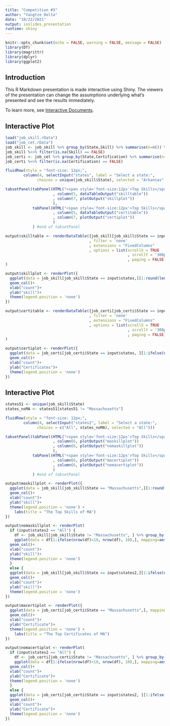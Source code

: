```yaml
---
title: "Competition #3"
author: "Yangtze Delta"
date: "10/22/2021"
output: ioslides_presentation
runtime: shiny
---
```


```r
knitr::opts_chunk$set(echo = FALSE, warning = FALSE, message = FALSE)
library(DT)
library(magrittr)
library(dplyr)
library(ggplot2)
```

## Introduction

This R Markdown presentation is made interactive using Shiny. The viewers of the presentation can change the assumptions underlying what's presented and see the results immediately. 

To learn more, see [Interactive Documents](http://rmarkdown.rstudio.com/authoring_shiny.html).

## Interactive Plot {.smaller}

```r
load("job_skill.rData")
load("job_cet.rData")
job_skill <- job_skill %>% group_by(State,Skill) %>% summarise(n=n()) %>% arrange(State,-n)
job_skill %<>% filter(is.na(Skill) == FALSE)
job_certi <- job_cet %>% group_by(State,Certification) %>% summarise(n=n()) %>% arrange(State,-n)
job_certi %<>% filter(is.na(Certification) == FALSE)

fluidRow(style = "font-size: 12px;",
        column(4, selectInput("states", label = "Select a state:",
              choices = unique(job_skill$State), selected = "Arkansas")))

tabsetPanel(tabPanel(HTML("<span style='font-size:12px'>Top Skills</span>")
                     , column(5, dataTableOutput("skilltable"))
                     , column(7, plotOutput("skillplot"))
                     ),
            tabPanel(HTML("<span style='font-size:12px'>Top Skills</span>")
                     , column(5, dataTableOutput("certitable"))
                     , column(7, plotOutput("certiplot"))
                     )
            ) #end of tabsetPanel

output$skilltable <- renderDataTable({job_skill[job_skill$State == input$states, -1]}
                                     , filter = 'none'
                                     , extensions = "FixedColumns"
                                     , options = list(scrollX = TRUE
                                                      , scrollY = '300px'
                                                      , paging = FALSE)
)

output$skillplot <- renderPlot({
  ggplot(data = job_skill[job_skill$State == input$states,][1:round(length(job_skill$State)*0.001),], mapping=aes(n,reorder(Skill,n), fill=-n)) +
  geom_col()+
  xlab("count")+
  ylab("skill")+
  theme(legend.position = 'none')
})

output$certitable <- renderDataTable({job_certi[job_certi$State == input$states, -1]}
                                     , filter = 'none'
                                     , extensions = "FixedColumns"
                                     , options = list(scrollX = TRUE
                                                      , scrollY = '300px'
                                                      , paging = FALSE)
)

output$certiplot <- renderPlot({
  ggplot(data = job_certi[job_certi$State == input$states, ][1:ifelse(nrow(job_certi[job_certi$State == input$states, ])<10, nrow(job_certi[job_certi$State == input$states, ]), 10), ], mapping=aes(n,reorder(Certification,n), fill=-n)) +
  geom_col()+
  xlab("count")+
  ylab("Certificates")+
  theme(legend.position = 'none')
})
```

## Interactive Plot {.smaller}

```r
states51 <- unique(job_skill$State)
states_noMA <- states51[states51 != "Massachusetts"]

fluidRow(style = "font-size: 12px;",
        column(4, selectInput("states2", label = "Select a state:",
              choices = c("All", states_noMA), selected = "All")))

tabsetPanel(tabPanel(HTML("<span style='font-size:12px'>Top Skills</span>")
                     , column(6, plotOutput("maskillplot"))
                     , column(6, plotOutput("nomaskillplot"))
                     ),
            tabPanel(HTML("<span style='font-size:12px'>Top Skills</span>")
                     , column(6, plotOutput("macertiplot"))
                     , column(6, plotOutput("nomacertiplot"))
                     )
            ) #end of tabsetPanel

output$maskillplot <- renderPlot({
  ggplot(data = job_skill[job_skill$State == "Massachusetts",][1:round(length(job_skill$State)*0.001),], mapping=aes(n,reorder(Skill,n), fill=-n)) +
  geom_col()+
  xlab("count")+
  ylab("skill")+
  theme(legend.position = 'none') + 
    labs(title = "The Top Skills of MA")
})

output$nomaskillplot <- renderPlot(
  if (input$states2 == "All") {
    df <- job_skill[job_skill$State != "Massachusetts", ] %>% group_by(Skill) %>% summarise(sum = sum(n)) %>% arrange(-sum)
    ggplot(data = df[1:ifelse(nrow(df)<10, nrow(df), 10),], mapping=aes(sum,reorder(Skill,sum), fill=-sum)) +
  geom_col()+
  xlab("count")+
  ylab("skill")+
  theme(legend.position = 'none')
  }
  else {
  ggplot(data = job_skill[job_skill$State == input$states2,][1:ifelse(nrow(job_skill[job_skill$State == input$states2,])<10, nrow(job_skill[job_skill$State == input$states2,]), 10),], mapping=aes(n,reorder(Skill,n), fill=-n)) +
  geom_col()+
  xlab("count")+
  ylab("skill")+
  theme(legend.position = 'none')
})

output$macertiplot <- renderPlot({
  ggplot(data = job_certi[job_certi$State == "Massachusetts",], mapping=aes(n,reorder(Certification,n), fill=-n)) +
  geom_col()+
  xlab("count")+
  ylab("Certificate")+
  theme(legend.position = 'none') + 
    labs(title = "The Top Certificates of MA")
})

output$nomacertiplot <- renderPlot(
  if (input$states2 == "All") {
    df <- job_certi[job_certi$State != "Massachusetts", ] %>% group_by(Certification) %>% summarise(sum = sum(n)) %>% arrange(-sum)
    ggplot(data = df[1:ifelse(nrow(df)<10, nrow(df), 10),], mapping=aes(sum,reorder(Certification,sum), fill=-sum)) +
  geom_col()+
  xlab("count")+
  ylab("Certificate")+
  theme(legend.position = 'none')
  }
  else {
  ggplot(data = job_certi[job_certi$State == input$states2, ][1:ifelse(nrow(job_certi[job_certi$State == input$states2, ])<10, nrow(job_certi[job_certi$State == input$states2, ]), 10), ], mapping=aes(n,reorder(Certification,n), fill=-n)) +
  geom_col()+
  xlab("count")+
  ylab("Certificate")+
  theme(legend.position = 'none')
})
```
